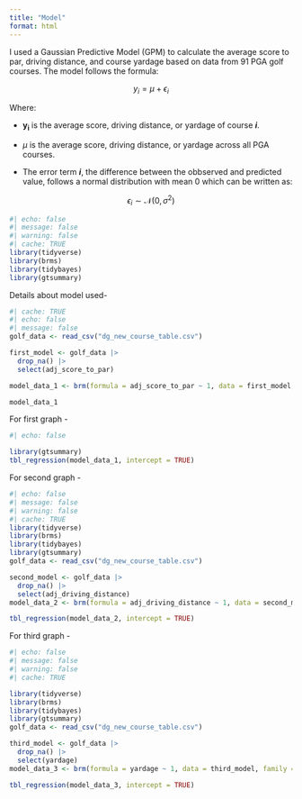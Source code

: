 ```yaml
---
title: "Model"
format: html
---
```


I used a Gaussian Predictive Model (GPM) to calculate the average score to par, driving distance, and course yardage based on data from 91 PGA golf courses. The model follows the formula:

$$
y_i = \mu + \epsilon_i
$$

Where:

-  **y~i~** is the average score, driving distance, or yardage of course ***i***.

- $\mu$ is the average score, driving distance, or yardage across all PGA courses.

- The error term ***i***, the difference between the obbserved and predicted value, follows a normal distribution with mean 0 which can be written as:

$$
\epsilon_i \sim \mathcal{N}(0, \sigma^2)
$$
```r
#| echo: false
#| message: false
#| warning: false
#| cache: TRUE
library(tidyverse)
library(brms)
library(tidybayes)
library(gtsummary)
```
Details about model used-
```r
#| cache: TRUE
#| echo: false
#| message: false
golf_data <- read_csv("dg_new_course_table.csv")

first_model <- golf_data |>
  drop_na() |>
  select(adj_score_to_par)

model_data_1 <- brm(formula = adj_score_to_par ~ 1, data = first_model, family = gaussian(), silent = 2, refresh = 0, seed = 12)

model_data_1
```

For first graph - 
```r
#| echo: false

library(gtsummary)
tbl_regression(model_data_1, intercept = TRUE)
```

For second graph - 
```r
#| echo: false
#| message: false
#| warning: false
#| cache: TRUE
library(tidyverse)
library(brms)
library(tidybayes)
library(gtsummary)
golf_data <- read_csv("dg_new_course_table.csv")

second_model <- golf_data |>
  drop_na() |>
  select(adj_driving_distance)
model_data_2 <- brm(formula = adj_driving_distance ~ 1, data = second_model, family = gaussian(), silent = 2, refresh = 0, seed = 12)

tbl_regression(model_data_2, intercept = TRUE)
```

For third graph -
```r
#| echo: false
#| message: false
#| warning: false
#| cache: TRUE

library(tidyverse)
library(brms)
library(tidybayes)
library(gtsummary)
golf_data <- read_csv("dg_new_course_table.csv")

third_model <- golf_data |>
  drop_na() |>
  select(yardage)
model_data_3 <- brm(formula = yardage ~ 1, data = third_model, family = gaussian(), silent = 2, refresh = 0, seed = 12)

tbl_regression(model_data_3, intercept = TRUE)
```




